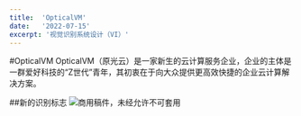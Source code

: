 ```yaml
---
title:  'OpticalVM'
date:   '2022-07-15'
excerpt: '视觉识别系统设计（VI）'
---
```


#OpticalVM 
OpticalVM（原光云）是一家新生的云计算服务企业，企业的主体是一群爱好科技的“Z世代”青年，其初衷在于向大众提供更高效快捷的企业云计算解决方案。

##新的识别标志
![](/images/opticalvm.jpg "商用稿件，未经允许不可套用")
